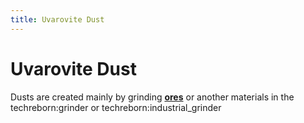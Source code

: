 ```yaml
---
title: Uvarovite Dust
---
```


<ItemImage file="uvarovite_dust" alt="Uvarovite Dust" size="200" />

# Uvarovite Dust

Dusts are created mainly by grinding **[ores](/world_generation/ore)** or another materials in the <mcitem>techreborn:grinder</mcitem> 
or <mcitem>techreborn:industrial_grinder</mcitem>
